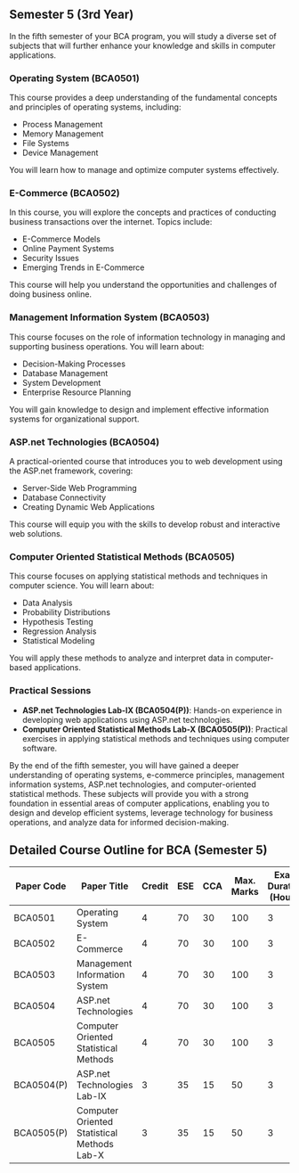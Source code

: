 ## Semester 5 (3rd Year)

In the fifth semester of your BCA program, you will study a diverse set of subjects that will further enhance your knowledge and skills in computer applications.

### Operating System (BCA0501)

This course provides a deep understanding of the fundamental concepts and principles of operating systems, including:

- Process Management
- Memory Management
- File Systems
- Device Management

You will learn how to manage and optimize computer systems effectively.

### E-Commerce (BCA0502)

In this course, you will explore the concepts and practices of conducting business transactions over the internet. Topics include:

- E-Commerce Models
- Online Payment Systems
- Security Issues
- Emerging Trends in E-Commerce

This course will help you understand the opportunities and challenges of doing business online.

### Management Information System (BCA0503)

This course focuses on the role of information technology in managing and supporting business operations. You will learn about:

- Decision-Making Processes
- Database Management
- System Development
- Enterprise Resource Planning

You will gain knowledge to design and implement effective information systems for organizational support.

### ASP.net Technologies (BCA0504)

A practical-oriented course that introduces you to web development using the ASP.net framework, covering:

- Server-Side Web Programming
- Database Connectivity
- Creating Dynamic Web Applications

This course will equip you with the skills to develop robust and interactive web solutions.

### Computer Oriented Statistical Methods (BCA0505)

This course focuses on applying statistical methods and techniques in computer science. You will learn about:

- Data Analysis
- Probability Distributions
- Hypothesis Testing
- Regression Analysis
- Statistical Modeling

You will apply these methods to analyze and interpret data in computer-based applications.

### Practical Sessions

- **ASP.net Technologies Lab-IX (BCA0504(P))**: Hands-on experience in developing web applications using ASP.net technologies.
- **Computer Oriented Statistical Methods Lab-X (BCA0505(P))**: Practical exercises in applying statistical methods and techniques using computer software.

By the end of the fifth semester, you will have gained a deeper understanding of operating systems, e-commerce principles, management information systems, ASP.net technologies, and computer-oriented statistical methods. These subjects will provide you with a strong foundation in essential areas of computer applications, enabling you to design and develop efficient systems, leverage technology for business operations, and analyze data for informed decision-making.

## Detailed Course Outline for BCA (Semester 5)

| Paper Code | Paper Title                                 | Credit | ESE | CCA | Max. Marks | Exam Duration (Hours) |
| ---------- | ------------------------------------------- | ------ | --- | --- | ---------- | --------------------- |
| BCA0501    | Operating System                            | 4      | 70  | 30  | 100        | 3                     |
| BCA0502    | E-Commerce                                  | 4      | 70  | 30  | 100        | 3                     |
| BCA0503    | Management Information System               | 4      | 70  | 30  | 100        | 3                     |
| BCA0504    | ASP.net Technologies                        | 4      | 70  | 30  | 100        | 3                     |
| BCA0505    | Computer Oriented Statistical Methods       | 4      | 70  | 30  | 100        | 3                     |
| BCA0504(P) | ASP.net Technologies Lab-IX                 | 3      | 35  | 15  | 50         | 3                     |
| BCA0505(P) | Computer Oriented Statistical Methods Lab-X | 3      | 35  | 15  | 50         | 3                     |
